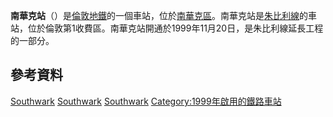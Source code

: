 {{TfL Translations}}{{expand|time=2016-03-03T06:53:31+00:00}}
{{Infobox London station|symbol=underground
| name          = 南華克<br />Southwark
| alt_name      = 
| manager       = [[倫敦地鐵|倫敦地鐵]]   
| manager1      =
| manager2      = 
| owner         =
| owner1        =
| owner2        =
| locale        = [[Bankside|Bankside]]
| borough       = [[南華克區|南華克區]]
| platforms     = 2
| fare_zone     = 1
| fare_zone_1   = 
| railcode      =
| railcode2     =
| tubecode      =
| image_name    = southwarktubestation.JPG  
| image_alt     =
| caption       = 入口
| latitude      = 51.503
| longitude     = -0.105
| map_type      = Central London
| original       = [[London_Regional_Transport|London Regional Transport]]
| years1        = 1999年11月20日
| years2        = 
| years3        = 
| years4        = 
| years5        = 
| years6        = 
| years7        = 
| years8        = 
| years9        = 
| events1       = 開通
| events2       =
| events3       =
| events4       =
| events5       =
| events6       =
| events7       =
| events8       =
| events9       =
<!--
| tubeexits03   = 5.803
| tubeexits04   = 6.311
| tubeexits05   = 6.45
| tubeexits06   = 7.508
| tubeexits07   = {{increase}} 8.521
| tubeexits08   = {{increase}} 9.660
| tubeexits09   = {{increase}} 10.03-->
| access  = yes
| access_note = <ref>{{citation step free tube map}}</ref>
| interchange   = [[滑鐵盧東站|滑鐵盧東站]] {{rail-interchange|london|rail}}
| interchange1   = [[黑衣修士站|黑衣修士站]] {{rail-interchange|london|rail}}
| interchange_note = <ref>{{Citation London station interchange May 2011}}</ref>
}}
'''南華克站'''（{{lang-en|Southwark tube station}}）是[[倫敦地鐵|倫敦地鐵]]的一個車站，位於[[南華克區|南華克區]]。南華克站是[[朱比利線|朱比利線]]的車站，位於倫敦第1收費區。南華克站開通於1999年11月20日，是朱比利線延長工程的一部分。
==參考資料==
{{Reflist}}

{{倫敦地鐵銀禧線}}

[[Category:銀禧線車站|Southwark]]
[[Category:南華克區鐵路車站|Southwark]]
[[Category:倫敦通宵地鐵車站|Southwark]]
[[Category:1999年啟用的鐵路車站|Category:1999年啟用的鐵路車站]]